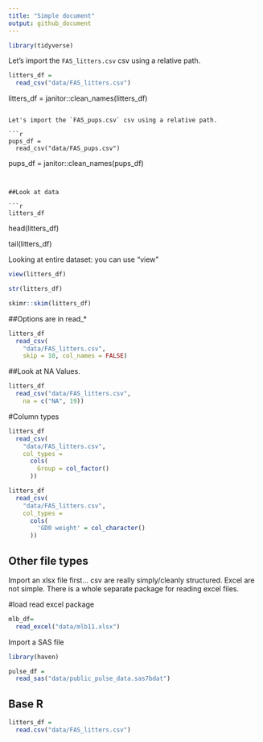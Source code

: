 ```yaml
---
title: "Simple document"
output: github_document
---
```


```r
library(tidyverse)
```


Let's import the `FAS_litters.csv` csv using a relative path.

```r
litters_df = 
  read_csv("data/FAS_litters.csv")
```

litters_df = 
  janitor::clean_names(litters_df)
```

Let's import the `FAS_pups.csv` csv using a relative path.

```r
pups_df = 
  read_csv("data/FAS_pups.csv")
```

pups_df = 
  janitor::clean_names(pups_df)
```


##Look at data

```r
litters_df
```

head(litters_df)

tail(litters_df)

Looking at entire dataset: you can use "view"

```r
view(litters_df)
```

```r
str(litters_df)
```

```r
skimr::skim(litters_df)
```


##Options are in read_*

```r
litters_df
  read_csv(
    "data/FAS_litters.csv",
    skip = 10, col_names = FALSE)
```


##Look at NA Values.

```r
litters_df
  read_csv("data/FAS_litters.csv",
    na = c("NA", 19))
```


#Column types

```r
litters_df  
  read_csv(
    "data/FAS_litters.csv",
    col_types = 
      cols(
        Group = col_factor()
      ))
```

```r
litters_df  
  read_csv(
    "data/FAS_litters.csv",
    col_types = 
      cols(
        'GD0 weight' = col_character()
      ))
```

## Other file types

Import an xlsx file first... csv are really simply/cleanly structured. Excel are not simple. There is a whole separate package for reading excel files.

#load read excel package



```r
mlb_df=
  read_excel("data/mlb11.xlsx")
```



Import a SAS file

```r
library(haven)
```

```r
pulse_df =
  read_sas("data/public_pulse_data.sas7bdat")
```


## Base R

```r
litters_df =
  read.csv("data/FAS_litters.csv")
```

